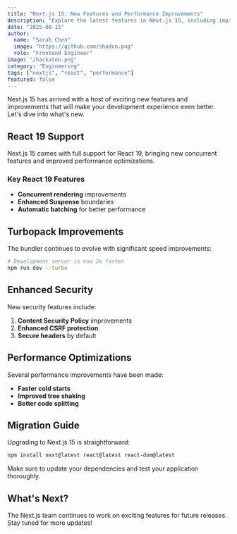 ```yaml
---
title: "Next.js 15: New Features and Performance Improvements"
description: "Explore the latest features in Next.js 15, including improved performance, better developer experience, and enhanced security features."
date: "2025-08-15"
author:
  name: "Sarah Chen"
  image: "https://github.com/shadcn.png"
  role: "Frontend Engineer"
image: "/hackaton.png"
category: "Engineering"
tags: ["nextjs", "react", "performance"]
featured: false
---
```


Next.js 15 has arrived with a host of exciting new features and improvements that will make your development experience even better. Let's dive into what's new.

## React 19 Support

Next.js 15 comes with full support for React 19, bringing new concurrent features and improved performance optimizations.

### Key React 19 Features

- **Concurrent rendering** improvements
- **Enhanced Suspense** boundaries
- **Automatic batching** for better performance

## Turbopack Improvements

The bundler continues to evolve with significant speed improvements:

```bash
# Development server is now 2x faster
npm run dev --turbo
```

## Enhanced Security

New security features include:

1. **Content Security Policy** improvements
2. **Enhanced CSRF protection**
3. **Secure headers** by default

## Performance Optimizations

Several performance improvements have been made:

- **Faster cold starts**
- **Improved tree shaking**
- **Better code splitting**

## Migration Guide

Upgrading to Next.js 15 is straightforward:

```bash
npm install next@latest react@latest react-dom@latest
```

Make sure to update your dependencies and test your application thoroughly.

## What's Next?

The Next.js team continues to work on exciting features for future releases. Stay tuned for more updates!